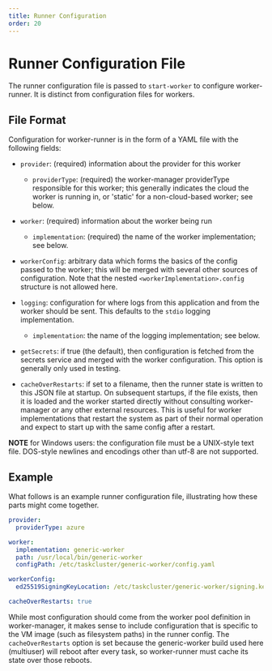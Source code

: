 ```yaml
---
title: Runner Configuration
order: 20
---
```


# Runner Configuration File

The runner configuration file is passed to `start-worker` to configure worker-runner.
It is distinct from configuration files for workers.

## File Format

<!-- RUNNER-CONFIG BEGIN -->

Configuration for worker-runner is in the form of a YAML file with
the following fields:

* `provider`: (required) information about the provider for this worker

  * `providerType`: (required) the worker-manager providerType responsible for
    this worker; this generally indicates the cloud the worker is running in,
    or 'static' for a non-cloud-based worker; see below.

* `worker`: (required) information about the worker being run

  * `implementation`: (required) the name of the worker implementation; see
    below.

* `workerConfig`: arbitrary data which forms the basics of the config passed to
  the worker; this will be merged with several other sources of configuration.
  Note that the nested `<workerImplementation>.config` structure is not allowed
  here.

* `logging`: configuration for where logs from this application and from the
  worker should be sent.  This defaults to the `stdio` logging implementation.

  * `implementation`: the name of the logging implementation; see below.

* `getSecrets`: if true (the default), then configuration is fetched from the
  secrets service and merged with the worker configuration.  This option is
  generally only used in testing.

* `cacheOverRestarts`: if set to a filename, then the runner state is written
  to this JSON file at startup.  On subsequent startups, if the file exists,
  then it is loaded and the worker started directly without consulting
  worker-manager or any other external resources.  This is useful for worker
  implementations that restart the system as part of their normal operation
  and expect to start up with the same config after a restart.

**NOTE** for Windows users: the configuration file must be a UNIX-style text file.
DOS-style newlines and encodings other than utf-8 are not supported.
<!-- RUNNER-CONFIG END -->

## Example

What follows is an example runner configuration file, illustrating how these parts
might come together.

```yaml
provider:
  providerType: azure

worker:
  implementation: generic-worker
  path: /usr/local/bin/generic-worker
  configPath: /etc/taskcluster/generic-worker/config.yaml

workerConfig:
  ed25519SigningKeyLocation: /etc/taskcluster/generic-worker/signing.key

cacheOverRestarts: true
```


While most configuration should come from the worker pool definition in worker-manager, it makes sense to include configuration that is specific to the VM image (such as filesystem paths) in the runner config.
The `cacheOverRestarts` option is set because the generic-worker build used here (multiuser) will reboot after every task, so worker-runner must cache its state over those reboots.
